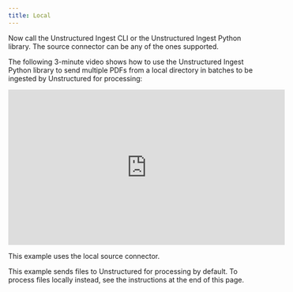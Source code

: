 ```yaml
---
title: Local
---
```



<SharedContentLocal/>

Now call the Unstructured Ingest CLI or the Unstructured Ingest Python library.  The source connector can be any of the ones supported. 

The following 3-minute video shows how to use the Unstructured Ingest Python library to send multiple PDFs from a local directory in batches to be ingested by Unstructured for processing:

<iframe
  width="560"
  height="315"
  src="https://www.youtube.com/embed/tSKHFXsBQ-c"
  title="YouTube video player"
  frameborder="0"
  allow="accelerometer; autoplay; clipboard-write; encrypted-media; gyroscope; picture-in-picture"
  allowfullscreen
></iframe>

This example uses the local source connector.

This example sends files to Unstructured for processing by default. To process files locally instead, see the instructions at the end of this page.


<CodeGroup>
  <LocalSh />
  <LocalPyV2 />
</CodeGroup>


<SharedPartitionByAPIOSS/>